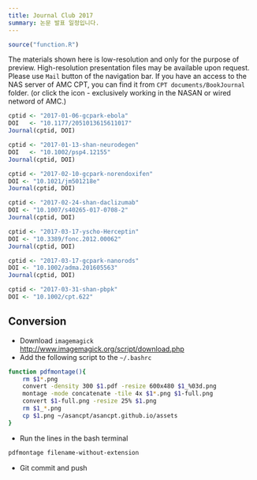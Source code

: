 ```yaml
---
title: Journal Club 2017
summary: 논문 발표 일정입니다.
---
```


```r
source("function.R")
```

The materials shown here is low-resolution and only for the purpose of preview. 
High-resolution presentation files may be available upon request. Please use `Mail` button of the navigation bar.
If you have an access to the NAS server of AMC CPT, you can find it from `CPT documents/BookJournal` folder. (or click the <i class="fa fa-file-pdf-o"></i> icon - exclusively working in the NASAN or wired netword of AMC.)

```r
cptid <- "2017-01-06-gcpark-ebola"
DOI   <- "10.1177/2051013615611017"
Journal(cptid, DOI)
```

```r
cptid <- "2017-01-13-shan-neurodegen"
DOI   <- "10.1002/psp4.12155"
Journal(cptid, DOI)
```

```r
cptid <- "2017-02-10-gcpark-norendoxifen"
DOI <- "10.1021/jm501218e"
Journal(cptid, DOI)
```

```r
cptid <- "2017-02-24-shan-daclizumab"
DOI <- "10.1007/s40265-017-0708-2"
Journal(cptid, DOI)
```

```r
cptid <- "2017-03-17-yscho-Herceptin"
DOI <- "10.3389/fonc.2012.00062"
Journal(cptid, DOI)
```

```r
cptid <- "2017-03-17-gcpark-nanorods"
DOI <- "10.1002/adma.201605563"
Journal(cptid, DOI)
```

```r
cptid <- "2017-03-31-shan-pbpk"
DOI <- "10.1002/cpt.622"
```

<!-- ```{r} -->
<!-- cptid <- "2017-04-07-yscho-genomeEdit" -->
<!-- DOI   <- "10.1002/cpt.542" -->
<!-- Journal(cptid, DOI) -->
<!-- ``` -->

<!-- ```{r} -->
<!-- cptid <- "2017-04-07-skyoon-largepharma" -->
<!-- DOI   <- "10.1056/NEJMra1510069" -->
<!-- Journal(cptid, DOI) -->
<!-- ``` -->

<!-- ```{r} -->
<!-- cptid <- "2017-04-14-gcpark-ngs"  -->
<!-- DOI <- "10.3389/fgene.2015.00215" # Clinical applications of next generation sequencing in cancer: from panels, to exomes, to genomes -->
<!-- Journal(cptid, DOI) -->
<!-- ``` -->

## Conversion

- Download `imagemagick` <http://www.imagemagick.org/script/download.php>
- Add the following script to the `~/.bashrc`

```bash
function pdfmontage(){
    rm $1*.png
    convert -density 300 $1.pdf -resize 600x480 $1_%03d.png
    montage -mode concatenate -tile 4x $1*.png $1-full.png
    convert $1-full.png -resize 25% $1.png
    rm $1_*.png
    cp $1.png ~/asancpt/asancpt.github.io/assets
}
```

- Run the lines in the bash terminal

```bash
pdfmontage filename-without-extension
```

- Git commit and push
